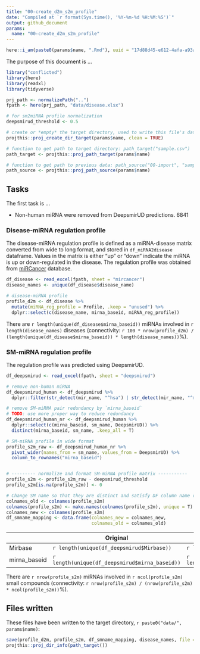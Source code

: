 ```yaml
---
title: "00-create_d2m_s2m_profile"
date: "Compiled at `r format(Sys.time(), '%Y-%m-%d %H:%M:%S')`"
output: github_document
params:
  name: "00-create_d2m_s2m_profile"
---
```


```r
here::i_am(paste0(params$name, ".Rmd"), uuid = "17d88d45-e612-4afa-a93a-c74025e9f801")
```

The purpose of this document is ...

```r
library("conflicted")
library(here)
library(readxl)
library(tidyverse)

prj_path <- normalizePath("..")
fpath <- here(prj_path, "data/disease.xlsx")

# for sm2miRNA profile normalization
deepsmirud_threshold <- 0.5
```

```r
# create or *empty* the target directory, used to write this file's data: 
projthis::proj_create_dir_target(params$name, clean = TRUE)

# function to get path to target directory: path_target("sample.csv")
path_target <- projthis::proj_path_target(params$name)

# function to get path to previous data: path_source("00-import", "sample.csv")
path_source <- projthis::proj_path_source(params$name)
```

## Tasks

The first task is ...

-   Non-human miRNA were removed from DeepsmirUD predictions. 6841

### Disease-miRNA regulation profile

The disease-miRNA regulation profile is defined as a miRNA-disease matrix converted from wide to long format, and stored in `df_miRNA2disease` dataframe. Values in the matrix is either "up" or "down" indicate the miRNA is up or down-regulated in the disease. The regulation profile was obtained from [miRCancer](http://mircancer.ecu.edu/) database.

```r
df_disease <- read_excel(fpath, sheet = "mircancer")
disease_names <- unique(df_disease$disease_name)

# disease-miRNA profile
profile_d2m <- df_disease %>% 
  mutate(miRNA_reg_profile = Profile, .keep = "unused") %>% 
  dplyr::select(c(disease_name, mirna_baseid, miRNA_reg_profile))
```

There are `r length(unique(df_disease$mirna_baseid))` miRNAs involved in `r length(disease_names)` diseases (connectivity: `r 100 * nrow(profile_d2m) / (length(unique(df_disease$mirna_baseid)) * length(disease_names))`%).

### SM-miRNA regulation profile

The regulation profile was predicted using DeepsmirUD.

```r
df_deepsmirud <- read_excel(fpath, sheet = "deepsmirud")

# remove non-human miRNA
df_deepsmirud_human <- df_deepsmirud %>% 
  dplyr::filter(str_detect(mir_name, "^hsa") | str_detect(mir_name, "^mi"))

# remove SM-miRNA pair redundancy by `mirna_baseid`
# TODO: use more proper way to reduce redundancy
df_deepsmirud_human_nr <- df_deepsmirud_human %>% 
  dplyr::select(c(mirna_baseid, sm_name, DeepsmirUD)) %>% 
  distinct(mirna_baseid, sm_name, .keep_all = T)

# SM-miRNA profile in wide format
profile_s2m_raw <- df_deepsmirud_human_nr %>% 
  pivot_wider(names_from = sm_name, values_from = DeepsmirUD) %>% 
  column_to_rownames("mirna_baseid")


# --------- normalize and format SM-miRNA profile matrix -----------
profile_s2m <- profile_s2m_raw - deepsmirud_threshold
profile_s2m[is.na(profile_s2m)] <- 0

# Change SM name so that they are distinct and satisfy DF column name requirement.
colnames_old <- colnames(profile_s2m)
colnames(profile_s2m) <- make.names(colnames(profile_s2m), unique = T)
colnames_new <- colnames(profile_s2m)
df_smname_mapping <- data.frame(colnames_new = colnames_new,
                                colnames_old = colnames_old)
```

|              | Original                                       | Human                                                | Distinct              |
|--------------|------------------------------------------------|------------------------------------------------------|-----------------------|
| Mirbase      | `r length(unique(df_deepsmirud$Mirbase))`      | `r length(unique(df_deepsmirud_human$Mirbase))`      |                       |
| mirna_baseid | `r length(unique(df_deepsmirud$mirna_baseid))` | `r length(unique(df_deepsmirud_human$mirna_baseid))` | `r nrow(profile_s2m)` |

There are `r nrow(profile_s2m)` miRNAs involved in `r ncol(profile_s2m)` small compounds (connectivity: `r nrow(profile_s2m) / (nrow(profile_s2m) * ncol(profile_s2m))`%).

## Files written

These files have been written to the target directory, `r paste0("data/", params$name)`:

```r
save(profile_d2m, profile_s2m, df_smname_mapping, disease_names, file = path_target("profiles.Rdata"))
projthis::proj_dir_info(path_target())
```
